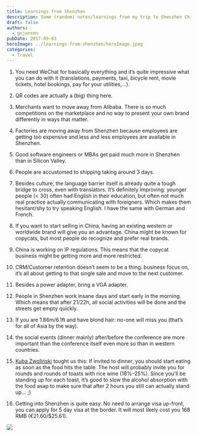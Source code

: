 ```yaml
---
title: Learnings from Shenzhen
description: Some (random) notes/learnings from my trip to Shenzhen China
draft: false
authors:
  - gxjansen
pubDate: 2017-09-03
heroImage: ../learnings-from-shenzhen/heroImage.jpeg
categories:
  - Travel
---
```

1. You need WeChat for basically everything and it’s quite impressive what you can do with it (translations, payments, taxi, bicycle rent, movie tickets, hotel bookings, pay for your utilities,…).

2. QR codes are actually a (big) thing here.

3. Merchants want to move away from Alibaba. There is so much competitions on the marketplace and no way to present your own brand differently in ways that matter.

4. Factories are moving away from Shenzhen because employees are getting too expensive and less and less employees are available in Shenzhen.

5. Good software engineers or MBAs get paid much more in Shenzhen than in Silicon Valley.

6. People are accustomed to shipping taking around 3 days.

7. Besides culture, the language barrier itself is already quite a tough bridge to cross, even with translators. It’s definitely improving: younger people (\< 30) often had English in their education, but often not much real practice actually communicating with foreigners. Which makes them hesitant/shy to try speaking English. I have the same with German and French.

8. If you want to start selling in China, having an existing western or worldwide brand will give you an advantage. China might be known for copycats, but most people do recognize and prefer real brands.

9. China is working on IP regulations. This means that the copycat business might be getting more and more restricted.

10. CRM/Customer retention doesn’t seem to be a thing: business focus on, it’s all about getting to that single sale and move to the next customer.

11. Besides a power adapter, bring a VGA adapter.

12. People in Shenzhen work insane days and start early in the morning. Which means that after 21/22h, all social activities will be done and the streets get empty quickly.

13. If you are 1.86m/6.1ft and have blond hair: no-one will miss you (that’s for all of Asia by the way).

14. the social events (dinner mainly) after/before the conference are more important than the conference itself even more so than in western countries.

15. [Kuba Zwoliński](https://medium.com/@kubazwolinski) tought us this: If invited to dinner, you should start eating as soon as the food hits the table. The host will probably invite you for rounds and rounds of toasts with rice wine (18%–25%). Since you’ll be standing up for each toast, it’s good to slow the alcohol absorption with the food asap to make sure that after 2 hours you still can actually stand up… ;)

16. Getting into Shenzhen is quite easy. No need to arrange visa up-front, you can apply for 5 day visa at the border. It will most likely cost you 168 RMB (€21.60/$25.61).

![](../learnings-from-shenzhen/5a2c56714584a600012805e3_1_ooVJHfwd_7mD_pJMHXw_ug.jpeg)
